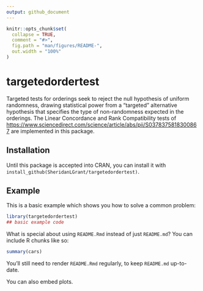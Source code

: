 ```yaml
---
output: github_document
---
```


<!-- README.md is generated from README.Rmd. Please edit that file -->

```r
knitr::opts_chunk$set(
  collapse = TRUE,
  comment = "#>",
  fig.path = "man/figures/README-",
  out.width = "100%"
)
```

# targetedordertest

<!-- badges: start -->
<!-- badges: end -->

Targeted tests for orderings seek to reject the null hypothesis of uniform randomness, drawing statistical power from a "targeted" alternative hypothesis that specifies the type of non-randomness expected in the orderings. The Linear Concordance and Rank Compatibility tests of [https://www.sciencedirect.com/science/article/abs/pii/S0378375818300867](Grant, Perlman, and Grant, 2020) are implemented in this package.

## Installation

<!-- You can install the released version of targetedordertest from [CRAN](https://CRAN.R-project.org) with: -->

<!-- ``` r -->
<!-- install.packages("targetedordertest") -->
<!-- ``` -->

Until this package is accepted into CRAN, you can install it with `install_github(SheridanLGrant/targetedordertest)`.

## Example

This is a basic example which shows you how to solve a common problem:

```r
library(targetedordertest)
## basic example code
```

What is special about using `README.Rmd` instead of just `README.md`? You can include R chunks like so:

```r
summary(cars)
```

You'll still need to render `README.Rmd` regularly, to keep `README.md` up-to-date.

You can also embed plots.
